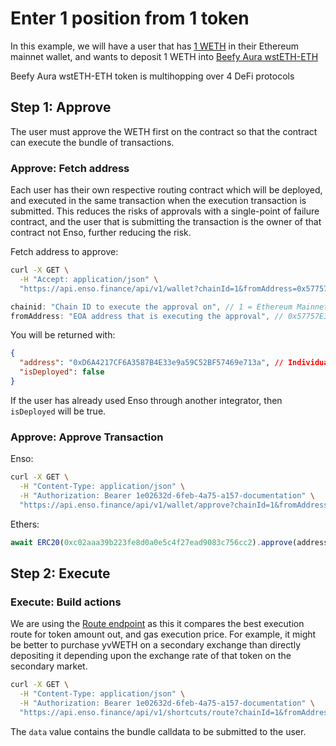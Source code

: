 
# Enter 1 position from 1 token

In this example, we will have a user that has [1 WETH](https://etherscan.io/token/0xc02aaa39b223fe8d0a0e5c4f27ead9083c756cc2) in their Ethereum mainnet wallet, and wants to deposit 1 WETH into [Beefy Aura wstETH-ETH](https://etherscan.io/address/0xe0d5f9da3613c047003b77caa31270abe3eda6b0)

<Callout type="info" emoji="💡">
  Beefy Aura wstETH-ETH token is multihopping over 4 DeFi protocols
</Callout>

## Step 1: Approve

The user must approve the WETH first on the contract so that the contract can execute the bundle of transactions.

### Approve: Fetch address

Each user has their own respective routing contract which will be deployed, and executed in the same transaction when the execution transaction is submitted. This reduces the risks of approvals with a single-point of failure contract, and the user that is submitting the transaction is the owner of that contract not Enso, further reducing the risk.

Fetch address to approve:

```bash copy
curl -X GET \
  -H "Accept: application/json" \
  "https://api.enso.finance/api/v1/wallet?chainId=1&fromAddress=0x57757E3D981446D585Af0D9Ae4d7DF6D64647806"
```

```javascript
chainid: "Chain ID to execute the approval on", // 1 = Ethereum Mainnet, [full networks](../networks)
fromAddress: "EOA address that is executing the approval", // 0x57757E3D981446D585Af0D9Ae4d7DF6D64647806
```

You will be returned with:

```json
{
  "address": "0xD6A4217CF6A3587B4E33e9a59C52BF57469e713a", // Individual contract owned by the EOA
  "isDeployed": false
}
```

If the user has already used Enso through another integrator, then `isDeployed` will be true.

### Approve: Approve Transaction

Enso:

```bash copy
curl -X GET \
  -H "Content-Type: application/json" \
  -H "Authorization: Bearer 1e02632d-6feb-4a75-a157-documentation" \
  "https://api.enso.finance/api/v1/wallet/approve?chainId=1&fromAddress=0x57757E3D981446D585Af0D9Ae4d7DF6D64647806&tokenAddress=0xc02aaa39b223fe8d0a0e5c4f27ead9083c756cc2&amount=1000000000000000000000000000"
```

Ethers:

```javascript
await ERC20(0xc02aaa39b223fe8d0a0e5c4f27ead9083c756cc2).approve(address, 5 Ether) // take decimals of the token you're approving into account
```

## Step 2: Execute

### Execute: Build actions

We are using the [Route endpoint](../../router-api/api-reference/overview) as this it compares the best execution route for token amount out, and gas execution price. For example, it might be better to purchase yvWETH on a secondary exchange than directly depositing it depending upon the exchange rate of that token on the secondary market.

```bash copy
curl -X GET \
  -H "Content-Type: application/json" \
  -H "Authorization: Bearer 1e02632d-6feb-4a75-a157-documentation" \
  "https://api.enso.finance/api/v1/shortcuts/route?chainId=1&fromAddress=0xd8da6bf26964af9d7eed9e03e53415d37aa96045&priceImpact=false&toEoa=true&amountIn=1000000000000000000&slippage=300&tokenIn=0xeeeeeeeeeeeeeeeeeeeeeeeeeeeeeeeeeeeeeeee&tokenOut=0xae7ab96520de3a18e5e111b5eaab095312d7fe84"
```

The `data` value contains the bundle calldata to be submitted to the user.
